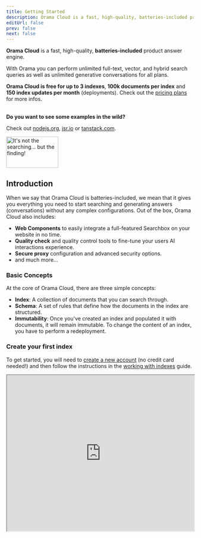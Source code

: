 ```yaml
---
title: Getting Started
description: Orama Cloud is a fast, high-quality, batteries-included product answer engine.
editUrl: false
prev: false
next: false
---
```



**Orama Cloud** is a fast, high-quality, **batteries-included** product answer engine.

With Orama you can perform unlimited full-text, vector, and hybrid search queries as well as unlimited generative conversations for all plans.

**Orama Cloud is free for up to 3 indexes**, **100k documents per index** and **150 index updates per month** (deployments). Check out the <a href="https://orama.com/pricing" target="_blank">pricing plans</a> for more infos.

<br />

<div class="flex flex-col-reverse sm:flex-row justify-between items-start sm:items-end aside">
  <div>
    <strong class="text-xl">Do you want to see some examples in the wild?</strong><br />
    <p>Check out <a href="https://nodejs.org/?utm_source=orama" target="_blank">nodejs.org</a>, 
    <a href="https://jsr.io/?utm_source=orama" target="_blank">jsr.io</a> or 
    <a href="https://tanstack.com/?utm_source=orama" target="_blank">tanstack.com</a>.</p>
  </div>
  <div>
    <img src="/misc/orama-doggo.png" alt="It's not the searching... but the finding!" width="140" height="84" />
  </div>
</div>


## Introduction

When we say that Orama Cloud is batteries-included, we mean that it gives you everything you need to start searching and generating answers (conversations) without any complex configurations.
Out of the box, Orama Cloud also includes:

- **Web Components** to easily integrate a full-featured Searchbox on your website in no time.
- **Quality check** and quality control tools to fine-tune your users AI interactions experience.
- **Secure proxy** configuration and advanced security options.
- and much more...

### Basic Concepts

At the core of Orama Cloud, there are three simple concepts:

- **Index**: A collection of documents that you can search through.
- **Schema**: A set of rules that define how the documents in the index are structured.
- **Immutability**: Once you've created an index and populated it with documents, it will remain immutable. To change the content of an index, you have to perform a redeployment.

### Create your first index

To get started, you will need to [create a new account](https://cloud.orama.com) (no credit card needed!) and then follow the instructions in the [working with indexes](/cloud/working-with-indexes/create-a-new-index) guide.

<iframe
  style="height: 420px"
  width="100%"
  src="https://www.youtube.com/embed/N_Bjyb7A65o"
  title="YouTube video player"
  allow="accelerometer; autoplay; clipboard-write; encrypted-media; gyroscope; picture-in-picture; web-share"
  allowFullScreen>
</iframe>


<CardGrid>
  <LinkCard href="/cloud/data-sources/introduction-to-data-sources" title="Select a datasource" description="Import your data in Orama Cloud." />
  <LinkCard href="/cloud/working-with-indexes/create-a-new-index" title="Create an index" description="Create your first index." />
</CardGrid>

